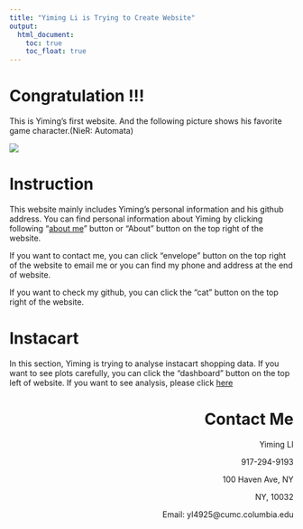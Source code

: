 ```yaml
---
title: "Yiming Li is Trying to Create Website"
output: 
  html_document:
    toc: true
    toc_float: true
---
```


# Congratulation !!! 

This is Yiming's first website. And the following picture shows his favorite game character.(NieR: Automata)

![](images/NieR.jpg)

# Instruction
This website mainly includes Yiming's personal information and his github address. You can find personal information about Yiming by clicking following "[about me](https://chongchongknight.github.io/about.html)" button or "About" button on the top right of the website. 

If you want to contact me, you can click "envelope" button on the top right of the website to email me or you can find my phone and address at the end of website.

If you want to check my github, you can click the "cat" button on the top right of the website. 


# Instacart 
In this section, Yiming is trying to analyse instacart shopping data. If you want to see plots carefully, you can click the "dashboard" button on the top left of website. If you want to see analysis, please click [here](https://chongchongknight.github.io/plotly.html)



<h1 style="text-align:right">Contact Me</h1>
<p align="right" >Yiming LI</p>
<p align="right" >917-294-9193</p>
<p align="right" >100 Haven Ave, NY</p>
<p align="right" >NY, 10032</p>
<p align="right" >Email: yl4925@cumc.columbia.edu</p>